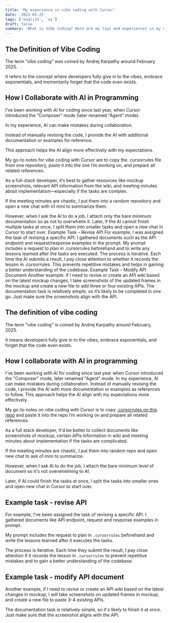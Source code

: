 ```yaml
---
title: 'My experience in vibe coding with Cursor'
date: '2025-03-25'
tags: ['english', 'ai']
draft: false
summary: 'What is Vibe Coding? Here are my tips and experiences in my daily job.'
---
```


## The Definition of Vibe Coding  

The term “vibe coding” was coined by Andrej Karpathy around February 2025.

It refers to the concept where developers fully give in to the vibes, embrace exponentials, and momentarily forget that the code even exists.  

## How I Collaborate with AI in Programming  

I’ve been working with AI for coding since last year, when Cursor introduced the “Composer” mode (later renamed “Agent” mode). 

In my experience, AI can make mistakes during collaboration. 

Instead of manually revising the code, I provide the AI with additional documentation or examples for reference. 

This approach helps the AI align more effectively with my expectations.  



My go-to notes for vibe coding with Cursor are to copy the .cursorrules file from one repository, paste it into the one I’m working on, and prepare all related references.  

As a full-stack developer, it’s best to gather resources like mockup screenshots, relevant API information from the wiki, and meeting minutes about implementation—especially if the tasks are complex. 

If the meeting minutes are chaotic, I put them into a random repository and open a new chat with o1 mini to summarize them.  

However, when I ask the AI to do a job, I attach only the bare minimum documentation so as not to overwhelm it. Later, if the AI cannot finish multiple tasks at once, I split them into smaller tasks and open a new chat in Cursor to start over.  Example Task – Revise API  For example, I was assigned the task of revising a specific API. I gathered documents such as the API endpoint and request/response examples in the prompt. My prompt includes a request to plan in .cursorrules beforehand and to write any lessons learned after the tasks are executed.  The process is iterative. Each time the AI submits a result, I pay close attention to whether it records the lesson in .cursorrules. This prevents repetitive mistakes and helps in gaining a better understanding of the codebase.  Example Task – Modify API Document  Another example: if I need to revise or create an API wiki based on the latest mockup changes, I take screenshots of the updated frames in the mockup and create a new file to add three or four existing APIs. The documentation task is relatively simple, so it’s likely to be completed in one go. Just make sure the screenshots align with the API.







## The definition of vibe coding

The term "vibe coding" is coined by Andrej Karpathy around February, 2025.

It means developers fully give in to the vibes, embrace exponentials, and forget that the code even exists. 



## How I collaborate with AI in programming

I've been working with AI for coding since last year when Cursor introduced the "Composer" mode, later renamed "Agent" mode. In my experience, AI can make mistakes during collaboration. Instead of manually revising the code, I provide the AI with more documentation or examples as references to follow. This approach helps the AI align with my expectations more effectively.



My go-to notes on vibe coding with Cursor is to copy [.cursorrules on this repo](https://github.com/grapeot/devin.cursorrules/blob/master/.cursorrules) and paste it into the repo I’m working on and prepare all related references. 

As a full stack developer, it'd be better to collect documents like screenshots of mockup, certain APIs information in wiki and meeting minutes about implementation if the tasks are complicated.

If the meeting minutes are chaotic, I put them into random repo and open new chat to ask o1 mini to summarize. 

However, when I ask AI to do the job, I attach the bare minimum level of document so it's not overwhelming to AI.

Later, if AI could finish the tasks at once, I split the tasks into smaller ones and open new chat in Cursor to start over.



## Example task - revise API

For example, I've been assigned the task of revising a specific API. I gathered documents like API endpoint, request and response examples in prompt.

My prompt includes the request to plan in `.cursorrules` beforehand and write the lessons learned after it executes the tasks.

The process is iterative. Each time they submit the result, I pay close attention if it records the lesson in `.cursorrules` to prevent repetitive mistakes and to gain a better understanding of the codebase.



## Example task - modify API document

Another example, if I need to revise or create an API wiki based on the latest changes in mockup, I will take screenshots on updated frames in mockup, and create a new file to paste 3-4 existing APIs. 

The documentation task is relatively simple, so it's likely to finish it at once. Just make sure that the screenshot aligns with the API. 

